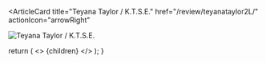 <ArticleCard
  title="Teyana Taylor / K.T.S.E."
  href="/review/teyanataylor2L/"
  actionIcon="arrowRight"
>

![Teyana Taylor / K.T.S.E.](../../images/cd/teyanataylor2L.jpg)

</ArticleCard>

  return (
    <>
      {children}
    </>
  );
}